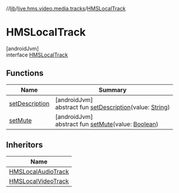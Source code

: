 //[lib](/api-reference/android/v2/home/content)/[live.hms.video.media.tracks](../index)/[HMSLocalTrack](index)

# HMSLocalTrack

[androidJvm]\
interface [HMSLocalTrack](index)

## Functions

| Name                              | Summary                                                                                                                                                   |
| --------------------------------- | --------------------------------------------------------------------------------------------------------------------------------------------------------- |
| [setDescription](set-description) | [androidJvm]<br />abstract fun [setDescription](set-description)(value: [String](https://kotlinlang.org/api/latest/jvm/stdlib/kotlin/-string/index.html)) |
| [setMute](set-mute)               | [androidJvm]<br />abstract fun [setMute](set-mute)(value: [Boolean](https://kotlinlang.org/api/latest/jvm/stdlib/kotlin/-boolean/index.html))             |

## Inheritors

| Name                                                    |
| ------------------------------------------------------- |
| [HMSLocalAudioTrack](../-h-m-s-local-audio-track/index) |
| [HMSLocalVideoTrack](../-h-m-s-local-video-track/index) |
